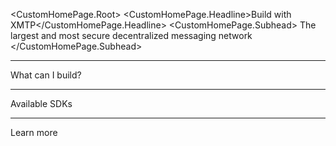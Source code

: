 
<CustomHomePage.Root>
  <CustomHomePage.Headline>Build with XMTP</CustomHomePage.Headline>
  <CustomHomePage.Subhead>
    The largest and most secure decentralized messaging network
  </CustomHomePage.Subhead>
  <hr/>
    <CustomHomePage.SectionTitle>What can I build?</CustomHomePage.SectionTitle>
  <CustomHomePage.TileGrid>
    <CustomHomePage.Tile
      href="/inboxes/quickstart"
      title="Build chat inboxes"
      description="Build standalone inbox apps with 1:1 and group chats built with MLS"
      icon="📥"
    />
    <CustomHomePage.Tile
      href="/agents/build-an-agent"
      title="Build agents"
      description="Build agents that communicate with humans and other agents"
      icon="🤖"
    />
  </CustomHomePage.TileGrid>
  <hr/>
  <CustomHomePage.SectionTitle>Available SDKs</CustomHomePage.SectionTitle>
  <CustomHomePage.SDKGrid>
    <CustomHomePage.SDKTile href="sdks/browser" src="/ts-logo-128.svg" alt="TypeScript logo" name="Browser" />
    <CustomHomePage.SDKTile href="/inboxes/sdks/nodejs" lightSrc="/nodejsStackedDark.svg" darkSrc="/nodejsStackedLight.svg" alt="Node.js" name="Node" />
    <CustomHomePage.SDKTile href="sdks/react-native" src="/rn-header_logo.svg" alt="React Native logo" name="RN" />
    <CustomHomePage.SDKTile href="sdks/ios" src="/swift_logo_color.svg" alt="iOS logo" name="iOS" />
    <CustomHomePage.SDKTile href="sdks/android" src="/Kotlin_Icon.svg" alt="Android logot" name="Android" />
  </CustomHomePage.SDKGrid>
  <hr/>
<CustomHomePage.SectionTitle>Learn more</CustomHomePage.SectionTitle>
  <CustomHomePage.TileGrid>
    <CustomHomePage.Tile
      href="/intro/intro"
      title="Intro to XMTP"
      description="Get an intro to XMTP and why developers choose it to build messaging apps"
    />
        <CustomHomePage.Tile
      href="/protocol/envelope-types"
      title="Learn protocol concepts"
      description="Dive deeper into XMTP by learning about key protocol concepts"
    />
    <CustomHomePage.Tile
      href="https://xmtp.chat/"
      title="Build with xmtp.chat"
      description="Build an inbox app with the help of this interactive developer tool and chat app"
      isExternal={true}
    />
    <CustomHomePage.Tile
      href="/network/run-a-node"
      title="Run an XMTP node"
      description="Learn about network nodes and how to become a registered node operator"
    />
    <CustomHomePage.Tile
      href="/intro/xips"
      title="Review XIPs"
      description="Read and provide feedback on the latest XMTP Improvement Proposals"
    />
        <CustomHomePage.Tile
      href="/upgrade-from-legacy-V2"
      title="Upgrade to XMTP V3"
      description="Get tips for upgrading from a legacy SDK to a stable XMTP V3 SDK"
    />
  </CustomHomePage.TileGrid>
</CustomHomePage.Root>
